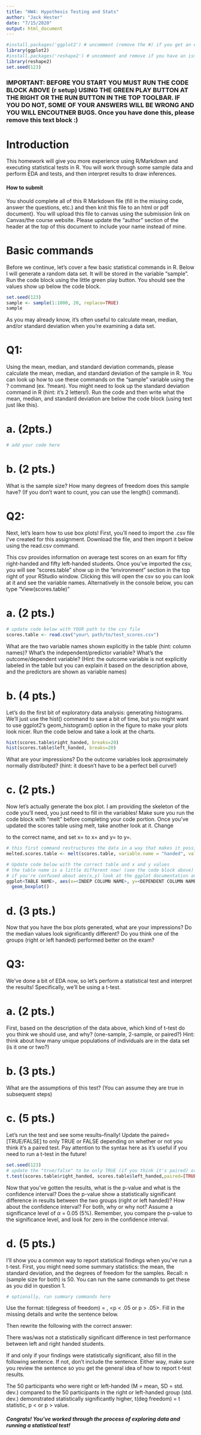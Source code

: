 ```yaml
---
title: "HW4: Hypothesis Testing and Stats"
author: "Jack Hester"
date: "7/15/2020"
output: html_document
---
```


```r
#install.packages('ggplot2') # uncomment (remove the #) if you get an error about ggplot2 not being installed
library(ggplot2)
#install.packages('reshape2') # uncomment and remove if you have an issue with loading reshape
library(reshape2)
set.seed(123)
```

### IMPORTANT: BEFORE YOU START YOU MUST RUN THE CODE BLOCK ABOVE (r setup) USING THE GREEN PLAY BUTTON AT THE RIGHT OR THE RUN BUTTON IN THE TOP TOOLBAR. IF YOU DO NOT, SOME OF YOUR ANSWERS WILL BE WRONG AND YOU WILL ENCOUTNER BUGS. Once you have done this, please remove this text block :)


# Introduction 

This homework will give you more experience using R/Markdown and executing statistical tests in R. You will work through some sample data and perform EDA and tests, and then interpret results to draw inferences.

#### How to submit

You should complete all of this R Markdown file (fill in the missing code, answer the questions, etc.) and then knit this file to an html or pdf document}. You will upload this file to canvas using the submission link on Canvas/the course website. Please update the "author" section of the header at the top of this document to include your name instead of mine.

# Basic commands

Before we continue, let's cover a few basic statistical commands in R. Below I will generate a random data set. It will be stored in the variable "sample". Run the code block using the little green play button. You should see the values show up below the code block.

```r
set.seed(123)
sample <- sample(1:1000, 20, replace=TRUE)
sample
```

As you may already know, it's often useful to calculate mean, median, and/or standard deviation when you're examining a data set.

# Q1:

Using the mean, median, and standard deviation commands, please calculate the mean, median, and standard deviation of the sample in R. You can look up how to use these commands on the "sample" variable using the ? command (ex. ?mean). You might need to look up the standard deviation command in R (hint: it's 2 letters!). Run the code and then write what the mean, median, and standard deviation are below the code block (using text just like this).

# a. (2pts.)

```r
# add your code here

```


# b. (2 pts.)

What is the sample size? How many degrees of freedom does this sample have? (If you don't want to count, you can use the length() command).



# Q2:

Next, let's learn how to use box plots! First, you'll need to import the .csv file I've created for this assignment. Download the file, and then import it below using the read.csv command. 

This csv provides information on average test scores on an exam for fifty right-handed and fifty left-handed students. Once you've imported the csv, you will see "scores.table" show up in the "environment" section in the top right of your RStudio window. Clicking this will open the csv so you can look at it and see the variable names. Alternatively in the console below, you can type "View(scores.table)"

# a. (2 pts.)

```r
# update code below with YOUR path to the csv file
scores.table <- read.csv("your\ path/to/test_scores.csv")
```

What are the two variable names shown explicitly in the table (hint: column names)? What's the independent/predictor variable? What's the outcome/dependent variable? (Hint: the outcome variable is not explicitly labeled in the table but you can explain it based on the description above, and the predictors are shown as variable names)



# b. (4 pts.)

Let's do the first bit of exploratory data analysis: generating histograms. We'll just use the hist() command to save a bit of time, but you might want to use ggplot2's geom_histogram() option in the figure to make your plots look nicer. Run the code below and take a look at the charts.

```r
hist(scores.table$right_handed, breaks=20)
hist(scores.table$left_handed, breaks=20)
```

What are your impressions? Do the outcome variables look approximately normally distributed? (hint: it doesn't have to be a perfect bell curve!)

# c. (2 pts.)

Now let's actually generate the box plot. I am providing the skeleton of the code you'll need, you just need to fill in the variables! Make sure you run the code block with "melt" before completing your code portion. Once you've updated the scores table using melt, take another look at it. Change <table name> to the correct name, and set x= to x=<independent/predictor column name> and y= to y=<dependent/output column name>.



```r
# this first command restructures the data in a way that makes it possible to use ggplot. You can take a look at what happened here if you like!
melted.scores.table <- melt(scores.table, variable.name = "handed", value.name = "score")
```


```r
# Update code below with the correct table and x and y values
# the table name is a little different now! (see the code block above)
# if you're confused about aes(x,y) look at the ggplot documentation and at the way the new table is structured
ggplot<TABLE NAME>, aes(x=<INDEP COLUMN NAME>, y=<DEPENDENT COLUMN NAME>)) + 
  geom_boxplot()

```


# d. (3 pts.)

Now that you have the box plots generated, what are your impressions? Do the median values look significantly different? Do you think one of the groups (right or left handed) performed better on the exam?



# Q3: 

We've done a bit of EDA now, so let's perform a statistical test and interpret the results! Specifically, we'll be using a t-test.

# a. (2 pts.)

First, based on the description of the data above, which kind of t-test do you think we should use, and why? (one-sample, 2-sample, or paired?) Hint: think about how many unique populations of individuals are in the data set (is it one or two?)

# b. (3 pts.)

What are the assumptions of this test? (You can assume they are true in subsequent steps)


# c. (5 pts.)

Let's run the test and see some results--finally! Update the paired=[TRUE/FALSE] to only TRUE or FALSE depending on whether or not you think it's a paired test. Pay attention to the syntax here as it's useful if you need to run a t-test in the future!

```r
set.seed(123)
# update the "true/false" to be only TRUE (if you think it's paired) or FALSE (if you don't think it's paired)
t.test(scores.table$right_handed, scores.table$left_handed,paired=[TRUE or FALSE])
```


Now that you've gotten the results, what is the p-value and what is the confidence interval? Does the p-value show a statistically significant difference in results between the two groups (right or left handed)? How about the confidence interval? For both, why or why not? Assume a significance level of $\alpha$ = 0.05 (5%). Remember, you compare the p-value to the significance level, and look for zero in the confidence interval.



# d. (5 pts.)

I'll show you a common way to report statistical findings when you've run a t-test. First, you might need some summary statistics: the mean, the standard deviation, and the degrees of freedom for the samples. Recall: n (sample size for both) is 50. You can run the same commands to get these as you did in question 1.

```r
# optionally, run summary commands here

```


Use the format: t(degress of freedom) = <the t statistic>, <p < .05 or p > .05>. Fill in the missing details and write the sentence below.



Then rewrite the following with the correct answer:

There was/was not a statistically significant difference in test performance between left and right handed students.



If and only if your findings were statistically significant, also fill in the following sentence. If not, don't include the sentence. Either way, make sure you review the sentence so you get the general idea of how to report t-test results.

The 50 participants who were right or left-handed (M = mean, SD = std. dev.) compared to the 50 participants in the right or left-handed group (std. dev.) demonstrated statistically significantly higher, t(deg freedom) = t statistic, p < or p > value.

##### Congrats! You've worked through the process of exploring data and running a statistical test!

